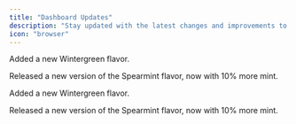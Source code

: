 ```yaml
---
title: "Dashboard Updates"
description: "Stay updated with the latest changes and improvements to Greip Dashboard"
icon: "browser"
---
```


<Update label="March 2025" description="v0.0.10">
  Added a new Wintergreen flavor.

Released a new version of the Spearmint flavor, now with 10% more mint.

</Update>

<Update label="March 2025" description="v0.0.10">
  Added a new Wintergreen flavor.

Released a new version of the Spearmint flavor, now with 10% more mint.

</Update>
